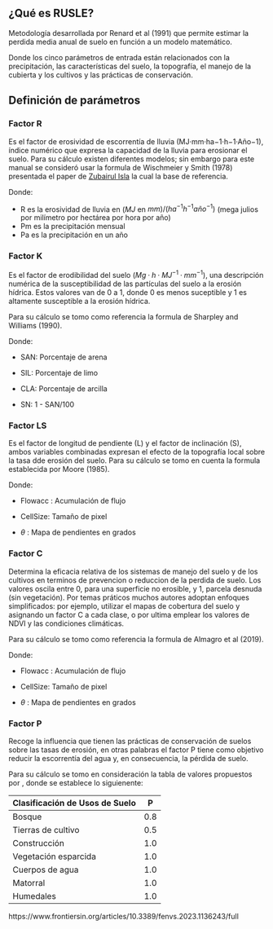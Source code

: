## ¿Qué es RUSLE?

Metodología desarrollada por Renard et al (1991) que permite estimar la perdida media anual de suelo en función a un modelo matemático.

\begin{equation}
    A = R \cdot K \cdot LS \cdot C \cdot P 
\end{equation}

Donde los cinco parámetros de entrada están relacionados con la precipitación, las características del suelo, la topografía, el manejo de la cubierta y los cultivos y las prácticas de conservación.

## Definición de parámetros

### Factor R

Es el factor de erosividad de escorrentía de lluvia (MJ·mm·ha−1·h−1·Año−1), índice numérico que expresa la capacidad de la lluvia para erosionar el suelo.
Para su cálculo existen diferentes modelos; sin embargo para este manual se consideró usar la formula de Wischmeier y Smith (1978) presentada el paper de [Zubairul Isla]() la cual la base de referencia.  

\begin{equation}
    R = 1.73 \times 10^{(1.5\times\log(Pm^2/Pa)-0.08188)}   
\end{equation}

Donde:

- R es la erosividad de lluvia en $(MJ$ en $mm)/(ha^{-1} h^{-1} año^{-1})$ (mega julios por milímetro por hectárea por hora por año)
- Pm es la precipitación mensual 
- Pa es la precipitación en un año

### Factor K
Es el factor de erodibilidad del suelo $(Mg·h·MJ^{−1}·mm^{−1})$, una descripción numérica de la susceptibilidad de las partículas del suelo a la erosión hídrica. Estos valores van de 0 a 1, donde 0 es menos suceptible y 1 es altamente susceptible a la erosión hídrica.

Para su cálculo se tomo como referencia la formula de Sharpley and Williams (1990).

\begin{equation}
K = [0.2 + 0.3 \times exp(-0.0256 \times SAN \times (1 - \frac{SIL}{100}))]\times[1-\frac{0.25\times CLA}{CLA + exp(3.72 - 2.95\times CLA)}]  
\end{equation}

Donde: 

- SAN: Porcentaje de arena
 
- SIL: Porcentaje de limo
 
- CLA: Porcentaje de arcilla

- SN: 1 - SAN/100


### Factor LS

Es el factor de longitud de pendiente (L) y el factor de inclinación (S), ambos variables combinadas expresan el efecto de la topografía local sobre la tasa dde erosión del suelo.
Para su cálculo se tomo en cuenta la formula establecida por Moore (1985).

\begin{equation}
    LS = (0.4 + 1) \times (Flowacc\times CellSize /22.13)^{0.4} \times (\sin(\theta)/0.0896)^{1.3} 
\end{equation}

Donde:

- Flowacc : Acumulación de flujo

- CellSize: Tamaño de pixel

- $\theta$ : Mapa de pendientes en grados 


### Factor C

Determina la eficacia relativa de los sistemas de manejo del suelo y de los cultivos en terminos de prevencion o reduccion de la perdida de suelo. 
Los valores oscila entre 0, para una superficie no erosible, y 1, parcela desnuda (sin vegetación). Por temas práticos muchos autores adoptan enfoques simplificados: por ejemplo, utilizar el mapas de cobertura del suelo y asignando un factor C a cada clase, o por ultima emplear los valores de NDVI y las condiciones climáticas.

Para su cálculo se tomo como referencia la formula de Almagro et al (2019).

\begin{equation}
    C = 0.1 \times(\frac{-NDVI + 1}{2})
\end{equation}

Donde:

- Flowacc : Acumulación de flujo

- CellSize: Tamaño de pixel

- $\theta$ : Mapa de pendientes en grados 


### Factor P

Recoge la influencia que tienen las prácticas de conservación de suelos sobre las tasas de erosión, en otras palabras el factor P tiene como objetivo reducir la escorrentía del agua y, en consecuencia, la pérdida de suelo.

Para su cálculo se tomo en consideración la tabla de valores propuestos por , donde se establece lo siguienente:


| Clasificación de Usos de Suelo | P |
|--------------------------------|---|
| Bosque | 0.8|
| Tierras de cultivo | 0.5 |
| Construcción | 1.0|
| Vegetación esparcida | 1.0|
| Cuerpos de agua | 1.0|
| Matorral | 1.0 |
| Humedales | 1.0




https://www.frontiersin.org/articles/10.3389/fenvs.2023.1136243/full